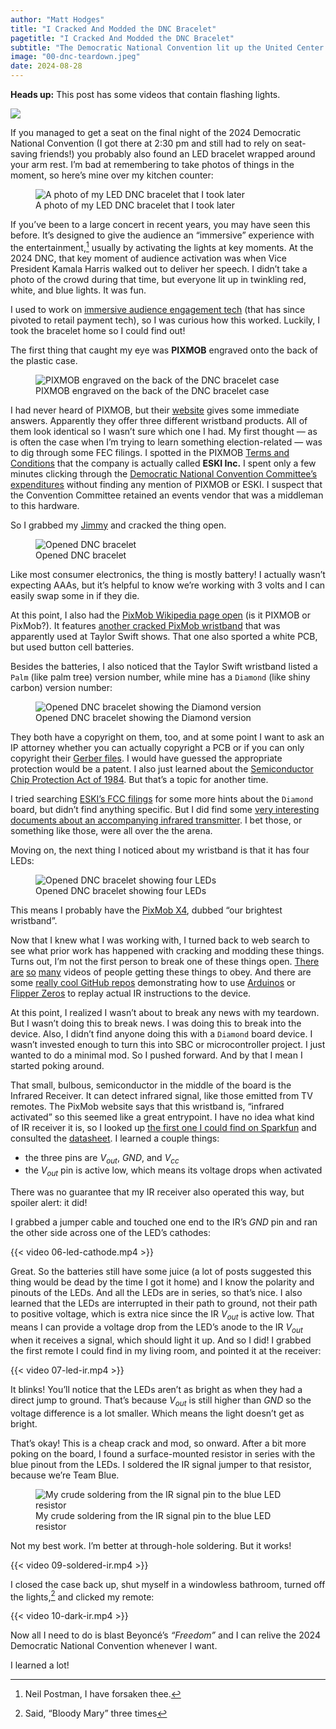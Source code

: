 ```yaml
---
author: "Matt Hodges"
title: "I Cracked And Modded the DNC Bracelet"
pagetitle: "I Cracked And Modded the DNC Bracelet"
subtitle: "The Democratic National Convention lit up the United Center with bracelets. I wanted to light mine up at home."
image: "00-dnc-teardown.jpeg"
date: 2024-08-28
---
```


**Heads up:** This post has some videos that contain flashing lights.

![](00-dnc-teardown.jpeg)

If you managed to get a seat on the final night of the 2024 Democratic National Convention (I got there at 2:30 pm and still had to rely on seat-saving friends!) you probably also found an LED bracelet wrapped around your arm rest. I'm bad at remembering to take photos of things in the moment, so here's mine over my kitchen counter:

![A photo of my LED DNC bracelet that I took later](01-wristband.jpeg)

If  you've been to a large concert in recent years, you may have seen this before. It's designed to give the audience an "immersive" experience with the entertainment,[^1] usually by activating the lights at key moments. At the 2024 DNC, that key moment of audience activation was when Vice President Kamala Harris walked out to deliver her speech. I didn't take a photo of the crowd during that time, but everyone lit up in twinkling red, white, and blue lights. It was fun.

I used to work on [immersive audience engagement tech](https://lisnr.com/) (that has since pivoted to retail payment tech), so I was curious how this worked. Luckily, I took the bracelet home so I could find out!

The first thing that caught my eye was **PIXMOB** engraved onto the back of the plastic case.

![PIXMOB engraved on the back of the DNC bracelet case](02-pixmob.jpeg)

I had never heard of PIXMOB, but their [website](https://pixmob.com/products/led-wristbands) gives some immediate answers. Apparently they offer three different wristband products. All of them look identical so I wasn't sure which one I had. My first thought — as is often the case when I'm trying to learn something election-related — was to dig through some FEC filings. I spotted in the PIXMOB [Terms and Conditions](https://pixmob.com/terms-and-conditions) that the company is actually called **ESKI Inc.** I spent only a few minutes clicking through the [Democratic National Convention Committee's expenditures](https://projects.propublica.org/itemizer/committee/C00827022/2024) without finding any mention of PIXMOB or ESKI. I suspect that the Convention Committee retained an events vendor that was a middleman to this hardware.

So I grabbed my [Jimmy](https://www.adafruit.com/product/2414) and cracked the thing open.

![Opened DNC bracelet](03-open.jpeg)

Like most consumer electronics, the thing is mostly battery! I actually wasn't expecting AAAs, but it's helpful to know we're working with 3 volts and I can easily swap some in if they die.

At this point, I also had the [PixMob Wikipedia page open](https://en.wikipedia.org/wiki/PixMob) (is it PIXMOB or PixMob?). It features [another cracked PixMob wristband](https://en.wikipedia.org/wiki/PixMob#/media/File:PixMob_PCB_and_case,_used_in_Zurich_2024.jpg) that was apparently used at Taylor Swift shows. That one also sported a white PCB, but used button cell batteries.

Besides the batteries, I also noticed that the Taylor Swift wristband listed a `Palm` (like palm tree) version number, while mine has a `Diamond` (like shiny carbon) version number:

![Opened DNC bracelet showing the Diamond version](04-diamond.jpeg)

They both have a copyright on them, too, and at some point I want to ask an IP attorney whether you can actually copyright a PCB or if you can only copyright their [Gerber files](https://en.wikipedia.org/wiki/Gerber_format). I would have guessed the appropriate protection would be a patent. I also just learned about the [Semiconductor Chip Protection Act of 1984](https://en.wikipedia.org/wiki/Semiconductor_Chip_Protection_Act_of_1984). But that's a topic for another time.

I tried searching [ESKI's FCC filings](https://fccid.io/2ADS4) for some more hints about the `Diamond` board, but didn't find anything specific. But I did find some [very interesting documents about an accompanying infrared transmitter](https://fccid.io/2ADS4WASH). I bet those, or something like those, were all over the the arena.

Moving on, the next thing I noticed about my wristband is that it has four LEDs:

![Opened DNC bracelet showing four LEDs](05-four-LEDs.jpeg)

This means I probably have the [PixMob X4](https://pixmob.com/products/led-wristbands/x4), dubbed "our brightest wristband".

Now that I knew what I was working with, I turned back to web search to see what prior work has happened with cracking and modding these things. Turns out, I'm not the first person to break one of these things open. [There](https://www.youtube.com/watch?v=ziNF0seaw1k) [are](https://www.youtube.com/watch?v=50LL-n7xZp8) [so](https://www.youtube.com/watch?v=TuQImukbnRg) [many](https://www.youtube.com/watch?v=TlK1jrO30PA) videos of people getting these things to obey. And there are some [really cool GitHub repos](https://github.com/danielweidman/pixmob-ir-reverse-engineering?tab=readme-ov-file) demonstrating how to use [Arduinos](https://www.arduino.cc/) or [Flipper Zeros](https://flipperzero.one/) to replay actual IR instructions to the device.

At this point, I realized I wasn't about to break any news with my teardown. But I wasn't doing this to break news. I was doing this to break into the device. Also, I didn't find anyone doing this with a `Diamond` board device. I wasn't invested enough to turn this into SBC or microcontroller project. I just wanted to do a minimal mod. So I pushed forward. And by that I mean I started poking around.

That small, bulbous, semiconductor in the middle of the board is the Infrared Receiver. It can detect infrared signal, like those emitted from TV remotes. The PixMob website says that this wristband is, "infrared activated" so this seemed like a great entrypoint. I have no idea what kind of IR receiver it is, so I looked up [the first one I could find on Sparkfun](https://www.sparkfun.com/products/10266) and consulted the [datasheet](https://www.sparkfun.com/datasheets/Sensors/Infrared/tsop382.pdf). I learned a couple things:

  - the three pins are $V_{out}$, $GND$, and $V_{cc}$
  - the $V_{out}$ pin is active low, which means its voltage drops when activated

There was no guarantee that my IR receiver also operated this way, but spoiler alert: it did!

I grabbed a jumper cable and touched one end to the IR's $GND$ pin and ran the other side across one of the LED's cathodes:

{{< video 06-led-cathode.mp4 >}}

Great. So the batteries still have some juice (a lot of posts suggested this thing would be dead by the time I got it home) and I know the polarity and pinouts of the LEDs. And all the LEDs are in series, so that's nice. I also learned that the LEDs are interrupted in their path to ground, not their path to positive voltage, which is extra nice since the IR $V_{out}$ is active low. That means I can provide a voltage drop from the LED's anode to the IR $V_{out}$ when it receives a signal, which should light it up. And so I did! I grabbed the first remote I could find in my living room, and pointed it at the receiver:

{{< video 07-led-ir.mp4 >}}

It blinks! You'll notice that the LEDs aren't as bright as when they had a direct jump to ground. That's because $V_{out}$ is still higher than $GND$ so the voltage difference is a lot smaller. Which means the light doesn't get as bright.

That's okay! This is a cheap crack and mod, so onward. After a bit more poking on the board, I found a surface-mounted resistor in series with the blue pinout from the LEDs. I soldered the IR signal jumper to that resistor, because we're Team Blue.

![My crude soldering from the IR signal pin to the blue LED resistor](08-soldered.jpeg)

Not my best work. I'm better at through-hole soldering. But it works! 

{{< video 09-soldered-ir.mp4 >}}

I closed the case back up, shut myself in a windowless bathroom, turned off the lights,[^2] and clicked my remote:

{{< video 10-dark-ir.mp4 >}}

Now all I need to do is blast Beyoncé's _"Freedom"_ and I can relive the 2024 Democratic National Convention whenever I want.

I learned a lot!

[^1]: Neil Postman, I have forsaken thee.
[^2]: Said, "Bloody Mary" three times